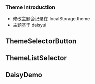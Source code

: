 
<Meta title='Daisy/Theme' />

<h3>Theme Introduction</h3>

- 修改主题会记录在 localStorage.theme
- 主题基于 daisyui

## ThemeSelectorButton

<ThemeSelectorButton />

## ThemeListSelector

<ThemeListSelector />

## DaisyDemo

<DaisyThemeDemo />
